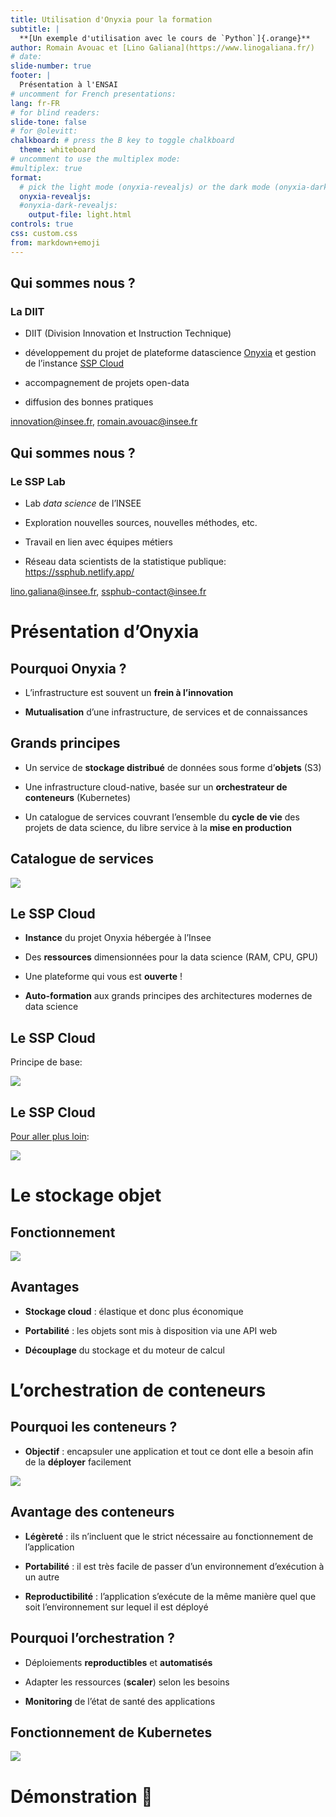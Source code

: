 ```yaml
---
title: Utilisation d'Onyxia pour la formation
subtitle: |
  **[Un exemple d'utilisation avec le cours de `Python`]{.orange}**
author: Romain Avouac et [Lino Galiana](https://www.linogaliana.fr/)
# date: 
slide-number: true
footer: |
  Présentation à l'ENSAI
# uncomment for French presentations:
lang: fr-FR
# for blind readers:
slide-tone: false
# for @olevitt:
chalkboard: # press the B key to toggle chalkboard
  theme: whiteboard
# uncomment to use the multiplex mode:
#multiplex: true
format:
  # pick the light mode (onyxia-revealjs) or the dark mode (onyxia-dark-revealjs)
  onyxia-revealjs:
  #onyxia-dark-revealjs:
    output-file: light.html
controls: true
css: custom.css
from: markdown+emoji
---
```



## Qui sommes nous ?

### La DIIT

- DIIT (Division Innovation et Instruction Technique)

- développement du projet de plateforme datascience [Onyxia](https://github.com/InseeFrLab/onyxia) et gestion de l'instance [SSP Cloud](https://datalab.sspcloud.fr)

- accompagnement de projets open-data

- diffusion des bonnes pratiques

<innovation@insee.fr>, <romain.avouac@insee.fr>


## Qui sommes nous ?

### Le SSP Lab

- Lab _data science_ de l'INSEE

- Exploration nouvelles sources, nouvelles méthodes, etc.

- Travail en lien avec équipes métiers

- Réseau data scientists de la statistique publique: [https://ssphub.netlify.app/](https://ssphub.netlify.app/)

<lino.galiana@insee.fr>, <ssphub-contact@insee.fr>


# Présentation d'Onyxia

## Pourquoi Onyxia ?

- L'infrastructure est souvent un **frein à l'innovation**

- **Mutualisation** d'une infrastructure, de services et de connaissances

## Grands principes

- Un service de **stockage distribué** de données sous forme d'**objets** (S3)

- Une infrastructure cloud-native, basée sur un **orchestrateur de conteneurs** (Kubernetes)

- Un catalogue de services couvrant l'ensemble du **cycle de vie** des projets de data science, du libre service à la **mise en production**

## Catalogue de services

![](img/catalogue.png)

## Le SSP Cloud

- **Instance** du projet Onyxia hébergée à l'Insee

- Des **ressources** dimensionnées pour la data science (RAM, CPU, GPU)

- Une plateforme qui vous est **ouverte** !

- **Auto-formation** aux grands principes des architectures modernes de data science

## Le SSP Cloud

Principe de base:

![](https://ensae-reproductibilite.github.io/website/workflow2.png)

## Le SSP Cloud

[Pour aller plus loin](https://ssphub.netlify.app/post/onyxia/):

![](img/ssphub.png)

# Le stockage objet

## Fonctionnement

![](img/minio.png)

## Avantages

- **Stockage cloud** : élastique et donc plus économique

- **Portabilité** : les objets sont mis à disposition via une API web

- **Découplage** du stockage et du moteur de calcul

# L'orchestration de conteneurs

## Pourquoi les conteneurs ?

- **Objectif** : encapsuler une application et tout ce dont elle a besoin afin de la **déployer** facilement

![](img/server-vm-container.png)

## Avantage des conteneurs

- **Légèreté** : ils n'incluent que le strict nécessaire au fonctionnement de l'application

- **Portabilité** : il est très facile de passer d'un environnement d'exécution à un autre

- **Reproductibilité** : l'application s'exécute de la même manière quel que soit l'environnement sur lequel il est déployé

## Pourquoi l'orchestration ?

- Déploiements **reproductibles** et **automatisés**

- Adapter les ressources (**scaler**) selon les besoins

- **Monitoring** de l'état de santé des applications

## Fonctionnement de Kubernetes

![](img/kubernetes-archi.png)


# Démonstration 🚀
